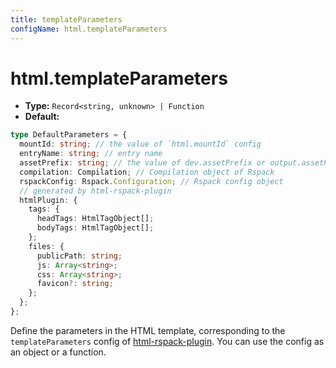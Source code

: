 ```yaml
---
title: templateParameters
configName: html.templateParameters
---
```


# html.templateParameters

- **Type:** `Record<string, unknown> | Function`
- **Default:**

```ts
type DefaultParameters = {
  mountId: string; // the value of `html.mountId` config
  entryName: string; // entry name
  assetPrefix: string; // the value of dev.assetPrefix or output.assetPrefix configs
  compilation: Compilation; // Compilation object of Rspack
  rspackConfig: Rspack.Configuration; // Rspack config object
  // generated by html-rspack-plugin
  htmlPlugin: {
    tags: {
      headTags: HtmlTagObject[];
      bodyTags: HtmlTagObject[];
    };
    files: {
      publicPath: string;
      js: Array<string>;
      css: Array<string>;
      favicon?: string;
    };
  };
};
```

Define the parameters in the HTML template, corresponding to the `templateParameters` config of [html-rspack-plugin](https://github.com/rspack-contrib/html-rspack-plugin). You can use the config as an object or a function.


<RsbuildConig />
